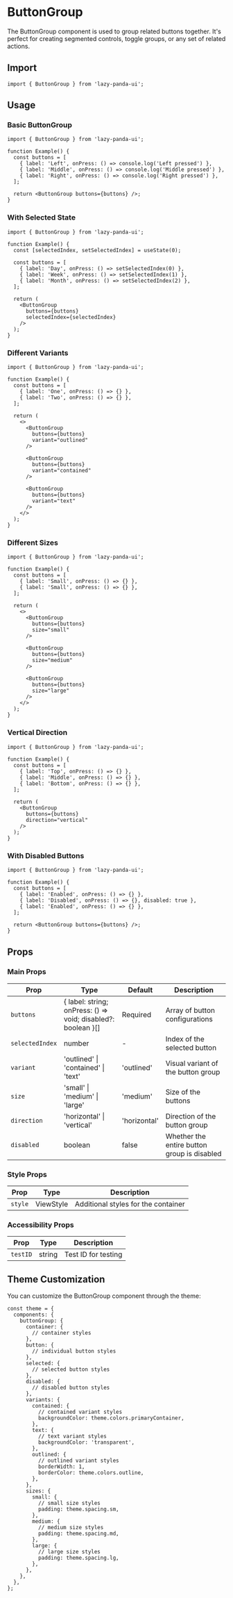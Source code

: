 # ButtonGroup

The ButtonGroup component is used to group related buttons together. It's perfect for creating segmented controls, toggle groups, or any set of related actions.

## Import

```tsx
import { ButtonGroup } from 'lazy-panda-ui';
```

## Usage

### Basic ButtonGroup

```tsx
import { ButtonGroup } from 'lazy-panda-ui';

function Example() {
  const buttons = [
    { label: 'Left', onPress: () => console.log('Left pressed') },
    { label: 'Middle', onPress: () => console.log('Middle pressed') },
    { label: 'Right', onPress: () => console.log('Right pressed') },
  ];

  return <ButtonGroup buttons={buttons} />;
}
```

### With Selected State

```tsx
import { ButtonGroup } from 'lazy-panda-ui';

function Example() {
  const [selectedIndex, setSelectedIndex] = useState(0);

  const buttons = [
    { label: 'Day', onPress: () => setSelectedIndex(0) },
    { label: 'Week', onPress: () => setSelectedIndex(1) },
    { label: 'Month', onPress: () => setSelectedIndex(2) },
  ];

  return (
    <ButtonGroup
      buttons={buttons}
      selectedIndex={selectedIndex}
    />
  );
}
```

### Different Variants

```tsx
import { ButtonGroup } from 'lazy-panda-ui';

function Example() {
  const buttons = [
    { label: 'One', onPress: () => {} },
    { label: 'Two', onPress: () => {} },
  ];

  return (
    <>
      <ButtonGroup
        buttons={buttons}
        variant="outlined"
      />

      <ButtonGroup
        buttons={buttons}
        variant="contained"
      />

      <ButtonGroup
        buttons={buttons}
        variant="text"
      />
    </>
  );
}
```

### Different Sizes

```tsx
import { ButtonGroup } from 'lazy-panda-ui';

function Example() {
  const buttons = [
    { label: 'Small', onPress: () => {} },
    { label: 'Small', onPress: () => {} },
  ];

  return (
    <>
      <ButtonGroup
        buttons={buttons}
        size="small"
      />

      <ButtonGroup
        buttons={buttons}
        size="medium"
      />

      <ButtonGroup
        buttons={buttons}
        size="large"
      />
    </>
  );
}
```

### Vertical Direction

```tsx
import { ButtonGroup } from 'lazy-panda-ui';

function Example() {
  const buttons = [
    { label: 'Top', onPress: () => {} },
    { label: 'Middle', onPress: () => {} },
    { label: 'Bottom', onPress: () => {} },
  ];

  return (
    <ButtonGroup
      buttons={buttons}
      direction="vertical"
    />
  );
}
```

### With Disabled Buttons

```tsx
import { ButtonGroup } from 'lazy-panda-ui';

function Example() {
  const buttons = [
    { label: 'Enabled', onPress: () => {} },
    { label: 'Disabled', onPress: () => {}, disabled: true },
    { label: 'Enabled', onPress: () => {} },
  ];

  return <ButtonGroup buttons={buttons} />;
}
```

## Props

### Main Props

| Prop | Type | Default | Description |
|------|------|---------|-------------|
| `buttons` | { label: string; onPress: () => void; disabled?: boolean }[] | Required | Array of button configurations |
| `selectedIndex` | number | - | Index of the selected button |
| `variant` | 'outlined' \| 'contained' \| 'text' | 'outlined' | Visual variant of the button group |
| `size` | 'small' \| 'medium' \| 'large' | 'medium' | Size of the buttons |
| `direction` | 'horizontal' \| 'vertical' | 'horizontal' | Direction of the button group |
| `disabled` | boolean | false | Whether the entire button group is disabled |

### Style Props

| Prop | Type | Description |
|------|------|-------------|
| `style` | ViewStyle | Additional styles for the container |

### Accessibility Props

| Prop | Type | Description |
|------|------|-------------|
| `testID` | string | Test ID for testing |

## Theme Customization

You can customize the ButtonGroup component through the theme:

```tsx
const theme = {
  components: {
    buttonGroup: {
      container: {
        // container styles
      },
      button: {
        // individual button styles
      },
      selected: {
        // selected button styles
      },
      disabled: {
        // disabled button styles
      },
      variants: {
        contained: {
          // contained variant styles
          backgroundColor: theme.colors.primaryContainer,
        },
        text: {
          // text variant styles
          backgroundColor: 'transparent',
        },
        outlined: {
          // outlined variant styles
          borderWidth: 1,
          borderColor: theme.colors.outline,
        },
      },
      sizes: {
        small: {
          // small size styles
          padding: theme.spacing.sm,
        },
        medium: {
          // medium size styles
          padding: theme.spacing.md,
        },
        large: {
          // large size styles
          padding: theme.spacing.lg,
        },
      },
    },
  },
};
```
